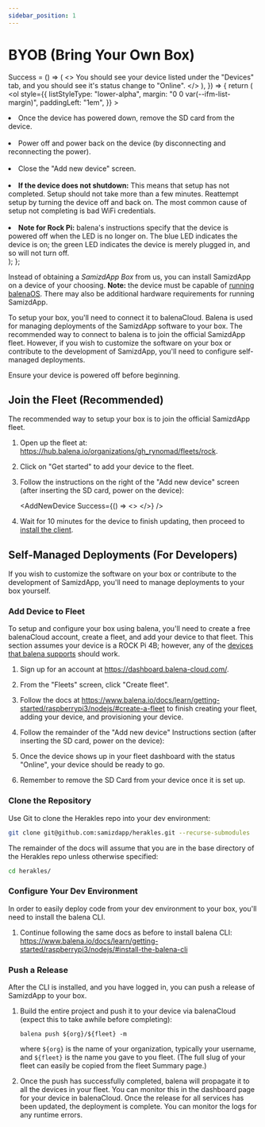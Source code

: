 ```yaml
---
sidebar_position: 1
---
```


# BYOB (Bring Your Own Box)

  Success = () => (
    <>
      You should see your device listed under the "Devices" tab, and you should
      see it's status change to "Online".
    </>
  ),
}) => {
  return (
    <ol
      style={{
        listStyleType: "lower-alpha",
        margin: "0 0 var(--ifm-list-margin)",
        paddingLeft: "1em",
      }}
    >
      <li>
        Once the device has powered down, remove the SD card from the device.
      </li>
      <br />
      <li>
        Power off and power back on the device (by disconnecting and
        reconnecting the power).
      </li>
      <br />
      <li>
        Close the "Add new device" screen. <Success />
      </li>
      <br />
      <li>
        <strong>If the device does not shutdown:</strong> This means that setup
        has not completed. Setup should not take more than a few minutes.
        Reattempt setup by turning the device off and back on. The most common
        cause of setup not completing is bad WiFi credentials.
      </li>
      <br />
      <li>
        <strong>Note for Rock Pi:</strong> balena's instructions specify that
        the device is powered off when the LED is no longer on. The blue LED
        indicates the device is on; the green LED indicates the device is merely
        plugged in, and so will not turn off.
      </li>
    </ol>
  );
};

Instead of obtaining a _SamizdApp Box_ from us, you can install SamizdApp on a
device of your choosing. **Note:** the device must be capable of
[running balenaOS](https://www.balena.io/os/docs/supported-boards/). There may
also be additional hardware requirements for running SamizdApp.

To setup your box, you'll need to connect it to balenaCloud. Balena is used
for managing deployments of the SamizdApp software to your box. The
recommended way to connect to balena is to join the official SamizdApp fleet.
However, if you wish to customize the software on your box or contribute to
the development of SamizdApp, you'll need to configure self-managed
deployments.

Ensure your device is powered off before beginning.

## Join the Fleet (Recommended)

The recommended way to setup your box is to join the official SamizdApp
fleet.

1. Open up the fleet at:
   https://hub.balena.io/organizations/gh_rynomad/fleets/rock.
2. Click on "Get started" to add your device to the fleet.
3. Follow the instructions on the right of the "Add new device" screen
   (after inserting the SD card, power on the device):

   <AddNewDevice Success={() => <> </>} />

4. Wait for 10 minutes for the device to finish updating, then proceed
   to <a href="../getting-started/install-client">install the client</a>.

## Self-Managed Deployments (For Developers)

If you wish to customize the software on your box or contribute to the
development of SamizdApp, you'll need to manage deployments to your box
yourself.

### Add Device to Fleet

To setup and configure your box using balena, you'll need to create a free
balenaCloud account, create a fleet, and add your device to that fleet.
This section assumes your device is a ROCK Pi 4B; however, any of the
[devices that balena supports](https://www.balena.io/docs/reference/hardware/devices/)
should work.

1. Sign up for an account at https://dashboard.balena-cloud.com/.
2. From the "Fleets" screen, click "Create fleet".
3. Follow the docs at
   https://www.balena.io/docs/learn/getting-started/raspberrypi3/nodejs/#create-a-fleet
   to finish creating your fleet, adding your device, and provisioning your
   device.
4. Follow the remainder of the "Add new device" Instructions section
   (after inserting the SD card, power on the device):

   <AddNewDevice />

5. Once the device shows up in your fleet dashboard with the status "Online",
   your device should be ready to go.
6. Remember to remove the SD Card from your device once it is set up.

### Clone the Repository

Use Git to clone the Herakles repo into your dev environment:

```bash
git clone git@github.com:samizdapp/herakles.git --recurse-submodules
```

The remainder of the docs will assume that you are in the base directory of
the Herakles repo unless otherwise specified:

```bash
cd herakles/
```

### Configure Your Dev Environment

In order to easily deploy code from your dev environment to your box, you'll
need to install the balena CLI.

1. Continue following the same docs as before to install balena CLI:
   https://www.balena.io/docs/learn/getting-started/raspberrypi3/nodejs/#install-the-balena-cli

### Push a Release

After the CLI is installed, and you have logged in, you can push a release of
SamizdApp to your box.

1. Build the entire project and push it to your device via balenaCloud (expect
   this to take awhile before completing):

   ```
   balena push ${org}/${fleet} -m
   ```

   where `${org}` is the name of your organization, typically your username,
   and `${fleet}` is the name you gave to you fleet. (The full slug of your
   fleet can easily be copied from the fleet Summary page.)

2. Once the push has successfully completed, balena will propagate it to all
   the devices in your fleet. You can monitor this in the dashboard page for
   your device in balenaCloud. Once the release for all services has been
   updated, the deployment is complete. You can monitor the logs for any
   runtime errors.
